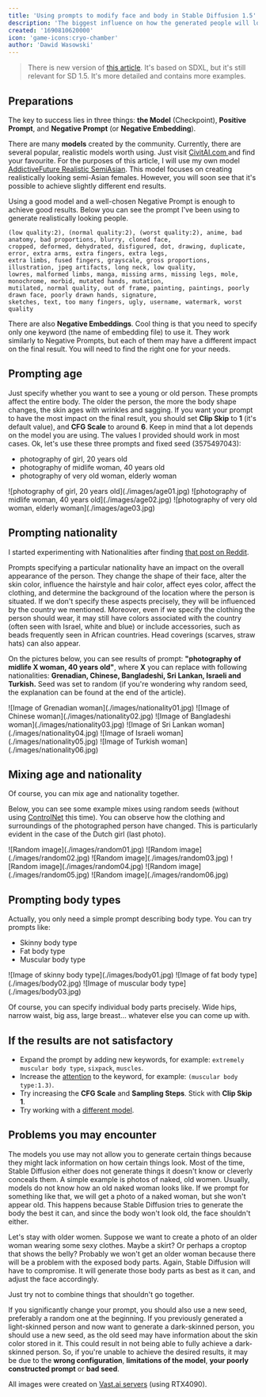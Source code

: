 ```yaml
---
title: 'Using prompts to modify face and body in Stable Diffusion 1.5'
description: 'The biggest influence on how the generated people will look comes from the model we use and our well-written prompts. We can adjust the face, body, and clothing of generated characters through basic prompts. This article will show you how to do it.'
created: '1690810620000'
icon: 'game-icons:cryo-chamber'
author: 'Dawid Wasowski'
---
```



<ImagePreview />

> There is new version of [this article](/using-prompts-to-modify-face-and-body-in-stable-diffusion-xl).
It's based on SDXL, but it's still relevant for SD 1.5.
It's more detailed and contains more examples.

## Preparations

The key to success lies in three things: **the Model** (Checkpoint), **Positive Prompt**, and **Negative Prompt** (or **Negative Embedding**).

There are many **models** created by the community.
Currently, there are several popular, realistic models worth using. Just visit <a href="https://civitai.com/models?ref_code=ADD-THI">CivitAI.com </a> and find your favourite.
For the purposes of this article, I will use my own model <a href="https://civitai.com/models/94725/addictivefuturerealisticsemiasian?ref_code=ADD-THI">AddictiveFuture Realistic SemiAsian</a>.
This model focuses on creating realistically looking semi-Asian females.
However, you will soon see that it's possible to achieve slightly different end results.

Using a good model and a well-chosen Negative Prompt is enough to achieve good results.
Below you can see the prompt I've been using to generate realistically looking people. 

```
(low quality:2), (normal quality:2), (worst quality:2), anime, bad anatomy, bad proportions, blurry, cloned face,
cropped, deformed, dehydrated, disfigured, dot, drawing, duplicate, error, extra arms, extra fingers, extra legs,
extra limbs, fused fingers, grayscale, gross proportions, illustration, jpeg artifacts, long neck, low quality,
lowres, malformed limbs, manga, missing arms, missing legs, mole, monochrome, morbid, mutated hands, mutation,
mutilated, normal quality, out of frame, painting, paintings, poorly drawn face, poorly drawn hands, signature,
sketches, text, too many fingers, ugly, username, watermark, worst quality
```

There are also **Negative Embeddings**. 
Cool thing is that you need to specify only one keyword (the name of embedding file) to use it.
They work similarly to Negative Prompts, but each of them may have a different impact on the final result. 
You will need to find the right one for your needs. 

## Prompting age

Just specify whether you want to see a young or old person. These prompts affect the entire body. The older the
person, the more the body shape changes, the skin ages with wrinkles and sagging. If you want your prompt to have the
most impact on the final result, you should set **Clip Skip** to **1** (it's default value), and **CFG Scale** to
around **6**. Keep in mind that a lot depends on the model you are using. The values I provided should work in most
cases. Ok, let's use these three prompts and fixed seed (3575497043):


- photography of girl, 20 years old
- photography of midlife woman, 40 years old
- photography of very old woman, elderly woman

<ImageGrid>
  ![photography of girl, 20 years old](./images/age01.jpg)
  ![photography of midlife woman, 40 years old](./images/age02.jpg)
  ![photography of very old woman, elderly woman](./images/age03.jpg)
</ImageGrid>

## Prompting nationality

I started experimenting with Nationalities after finding <a href="https://www.reddit.com/r/StableDiffusion/comments/13oea0i/photorealistic_portraits_of_200_ethinicities/">that post on Reddit</a>.

Prompts specifying a particular nationality have an impact on the overall appearance of the person.
They change the shape of their face, alter the skin color, influence the hairstyle and hair color, affect eyes color,
affect the clothing, and determine the background of the location where the person is situated.
If we don't specify these aspects precisely, they will be influenced by the country we mentioned.
Moreover, even if we specify the clothing the person should wear,
it may still have colors associated with the country (often seen with Israel, white and blue) or include accessories,
such as beads frequently seen in African countries.
Head coverings (scarves, straw hats) can also appear.

On the pictures below, you can see results of prompt: **"photography of midlife X woman, 40 years old"**, where **X** you can replace with following nationalities: **Grenadian, Chinese, Bangladeshi, Sri Lankan, Israeli and Turkish.** Seed was set to random (if you're wondering why random seed, the explanation can be found at the end of the article).

<ImageGrid>
  ![Image of Grenadian woman](./images/nationality01.jpg)
  ![Image of Chinese woman](./images/nationality02.jpg)
  ![Image of Bangladeshi woman](./images/nationality03.jpg)
  ![Image of Sri Lankan woman](./images/nationality04.jpg)
  ![Image of Israeli woman](./images/nationality05.jpg)
  ![Image of Turkish woman](./images/nationality06.jpg)
</ImageGrid>

## Mixing age and nationality

Of course, you can mix age and nationality together.

Below, you can see some example mixes using random seeds (without using <a href="https://github.com/lllyasviel/ControlNet">ControlNet</a> this time).
You can observe how the clothing and surroundings of the photographed person have changed. This is particularly evident in the case of the Dutch girl (last photo).

<ImageGrid>
  ![Random image](./images/random01.jpg)
  ![Random image](./images/random02.jpg)
  ![Random image](./images/random03.jpg)
  ![Random image](./images/random04.jpg)
  ![Random image](./images/random05.jpg)
  ![Random image](./images/random06.jpg)
</ImageGrid>

## Prompting body types

Actually, you only need a simple prompt describing body type. You can try prompts like:

<ul>
  <li>Skinny body type</li>
  <li>Fat body type</li>
  <li>Muscular body type</li>
</ul>

<ImageGrid>
  ![Image of skinny body type](./images/body01.jpg)
  ![Image of fat body type](./images/body02.jpg)
  ![Image of muscular body type](./images/body03.jpg)
</ImageGrid>

Of course, you can specify individual body parts precisely.
Wide hips, narrow waist, big ass, large breast... whatever else you can come up with.

## If the results are not satisfactory

- Expand the prompt by adding new keywords, for example: `extremely muscular body type`, `sixpack`, `muscles`.
- Increase the [attention](https://github.com/AUTOMATIC1111/stable-diffusion-webui/wiki/Features#attentionemphasis) to the keyword, for example: `(muscular body type:1.3)`.
- Try increasing the **CFG Scale** and **Sampling Steps**. Stick with **Clip Skip 1**.
- Try working with a <a href='https://civitai.com/models?ref_code=ADD-THI'>different model</a>.

## Problems you may encounter

The models you use may not allow you to generate certain things because they might lack information on how certain things look.
Most of the time, Stable Diffusion either does not generate things it doesn't know or cleverly conceals them.
A simple example is photos of naked, old women. Usually, models do not know how an old naked woman looks like.
If we prompt for something like that, we will get a photo of a naked woman, but she won't appear old.
This happens because Stable Diffusion tries to generate the body the best it can, and since the body won't look old, the face shouldn't either.

Let's stay with older women.
Suppose we want to create a photo of an older woman wearing some sexy clothes. Maybe a skirt? Or perhaps a croptop that shows the belly?
Probably we won't get an older woman because there will be a problem with the exposed body parts.
Again, Stable Diffusion will have to compromise. It will generate those body parts as best as it can, and adjust the face accordingly.

Just try not to combine things that shouldn't go together.

If you significantly change your prompt, you should also use a new seed, preferably a random one at the beginning.
If you previously generated a light-skinned person and now want to generate a dark-skinned person, you should use a new seed, as the old seed may have information about the skin color stored in it.
This could result in not being able to fully achieve a dark-skinned person.
So, if you're unable to achieve the desired results, it may be due to the **wrong configuration**, **limitations of the model**, **your poorly constructed prompt** or **bad seed**.

All images were created on [Vast.ai servers](https://cloud.vast.ai/?ref_id=62878) (using RTX4090).
